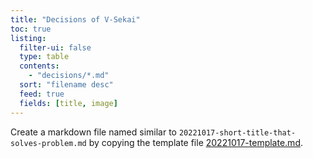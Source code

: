 ```yaml
---
title: "Decisions of V-Sekai"
toc: true
listing:
  filter-ui: false
  type: table
  contents:
    - "decisions/*.md"
  sort: "filename desc"
  feed: true
  fields: [title, image]
---
```


Create a markdown file named similar to `20221017-short-title-that-solves-problem.md` by copying the template file [20221017-template.md](../decisions/20221017-template.md). 
